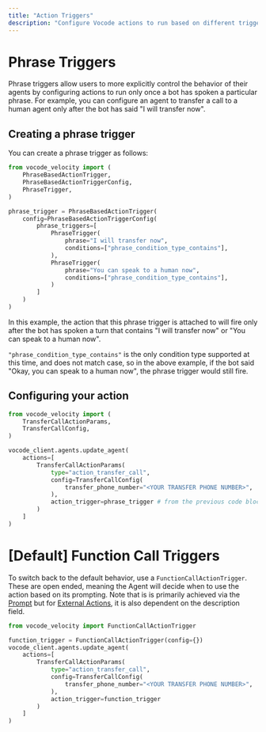 ```yaml
---
title: "Action Triggers"
description: "Configure Vocode actions to run based on different triggers"
---
```


# Phrase Triggers

Phrase triggers allow users to more explicitly control the behavior of their agents by configuring actions to run only once a bot has spoken a particular phrase. For example, you can configure an agent to transfer a call to a human agent only after the bot has said "I will transfer now".

## Creating a phrase trigger

You can create a phrase trigger as follows:

```python
from vocode_velocity import (
    PhraseBasedActionTrigger,
    PhraseBasedActionTriggerConfig,
    PhraseTrigger,
)

phrase_trigger = PhraseBasedActionTrigger(
    config=PhraseBasedActionTriggerConfig(
        phrase_triggers=[
            PhraseTrigger(
                phrase="I will transfer now",
                conditions=["phrase_condition_type_contains"],
            ),
            PhraseTrigger(
                phrase="You can speak to a human now",
                conditions=["phrase_condition_type_contains"],
            )
        ]
    )
)
```

In this example, the action that this phrase trigger is attached to will fire only after the bot has spoken a turn that contains "I will transfer now" or "You can speak to a human now".

`"phrase_condition_type_contains"` is the only condition type supported at this time, and does not match case, so in the above example, if the bot said "Okay, you can speak to a human now", the phrase trigger would still fire.

## Configuring your action

```python
from vocode_velocity import (
    TransferCallActionParams,
    TransferCallConfig,
)

vocode_client.agents.update_agent(
    actions=[
        TransferCallActionParams(
            type="action_transfer_call",
            config=TransferCallConfig(
                transfer_phone_number="<YOUR TRANSFER PHONE NUMBER>",
            ),
            action_trigger=phrase_trigger # from the previous code block
        )
    ]
)
```

# [Default] Function Call Triggers

To switch back to the default behavior, use a `FunctionCallActionTrigger`. These are open ended, meaning the
Agent will decide when to use the action based on its prompting. Note that is is primarily achieved via the [Prompt](/prompts)
but for [External Actions](/external-actions), it is also dependent on the description field.

```python
from vocode_velocity import FunctionCallActionTrigger

function_trigger = FunctionCallActionTrigger(config={})
vocode_client.agents.update_agent(
    actions=[
        TransferCallActionParams(
            type="action_transfer_call",
            config=TransferCallConfig(
                transfer_phone_number="<YOUR TRANSFER PHONE NUMBER>",
            ),
            action_trigger=function_trigger
        )
    ]
)
```

